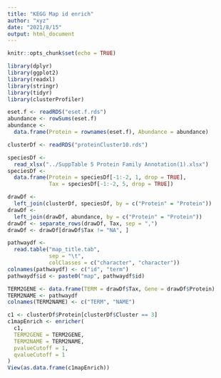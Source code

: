 ```yaml
---
title: "KEGG Map id enrich"
author: "xyz"
date: "2021/8/15"
output: html_document
---
```


```r
knitr::opts_chunk$set(echo = TRUE)
```

```r
library(dplyr)
library(ggplot2)
library(readxl)
library(stringr)
library(tidyr)
library(clusterProfiler)
```

```r
eset.f <- readRDS("eset.f.rds")
abundance <- rowSums(eset.f)
abundance <-
  data.frame(Protein = rownames(eset.f), Abundance = abundance)

clusterDf <- readRDS("proteinCluster10.rds")

speciesDf <-
  read_xlsx("../SuppTable 5 Protein Family Annotation(1).xlsx")
speciesDf <-
  data.frame(Protein = speciesDf[-1:-2, 1, drop = TRUE],
             Tax = speciesDf[-1:-2, 5, drop = TRUE])

drawDf <-
  left_join(clusterDf, speciesDf, by = c("Protein" = "Protein"))
drawDf <-
  left_join(drawDf, abundance, by = c("Protein" = "Protein"))
drawDf <- separate_rows(drawDf, Tax, sep = ",")
drawDf <- drawDf[drawDf$Tax != "NA", ]

pathwaydf <-
  read.table("map_title.tab",
             sep = "\t",
             colClasses = c("character", "character"))
colnames(pathwaydf) <- c("id", "term")
pathwaydf$id <- paste0("map", pathwaydf$id)

TERM2GENE <- data.frame(TERM = drawDf$Tax, Gene = drawDf$Protein)
TERM2NAME <- pathwaydf
colnames(TERM2NAME) <- c("TERM", "NAME")

c1 <- clusterDf$Protein[clusterDf$Cluster == 3]
c1mapEnrich <- enricher(
  c1,
  TERM2GENE = TERM2GENE,
  TERM2NAME = TERM2NAME,
  pvalueCutoff = 1,
  qvalueCutoff = 1
)
View(as.data.frame(c1mapEnrich))
```


